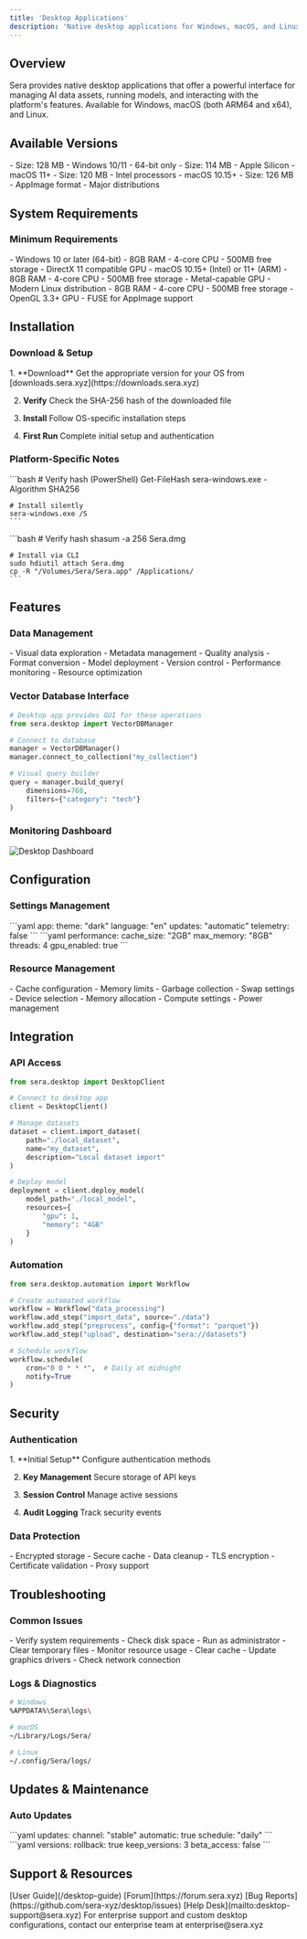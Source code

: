 ```yaml
---
title: 'Desktop Applications'
description: 'Native desktop applications for Windows, macOS, and Linux'
---
```


## Overview

Sera provides native desktop applications that offer a powerful interface for managing AI data assets, running models, and interacting with the platform's features. Available for Windows, macOS (both ARM64 and x64), and Linux.

## Available Versions

<CardGroup cols={3}>
  <Card title="Windows" icon="windows">
    - Size: 128 MB
    - Windows 10/11
    - 64-bit only
  </Card>
  <Card title="macOS ARM64" icon="apple">
    - Size: 114 MB
    - Apple Silicon
    - macOS 11+
  </Card>
  <Card title="macOS x64" icon="apple">
    - Size: 120 MB
    - Intel processors
    - macOS 10.15+
  </Card>
  <Card title="Linux" icon="linux">
    - Size: 126 MB
    - AppImage format
    - Major distributions
  </Card>
</CardGroup>

## System Requirements

### Minimum Requirements

<AccordionGroup>
  <Accordion title="Windows">
    - Windows 10 or later (64-bit)
    - 8GB RAM
    - 4-core CPU
    - 500MB free storage
    - DirectX 11 compatible GPU
  </Accordion>
  
  <Accordion title="macOS">
    - macOS 10.15+ (Intel) or 11+ (ARM)
    - 8GB RAM
    - 4-core CPU
    - 500MB free storage
    - Metal-capable GPU
  </Accordion>

  <Accordion title="Linux">
    - Modern Linux distribution
    - 8GB RAM
    - 4-core CPU
    - 500MB free storage
    - OpenGL 3.3+ GPU
    - FUSE for AppImage support
  </Accordion>
</AccordionGroup>

## Installation

### Download & Setup

<Steps>
  1. **Download**
     Get the appropriate version for your OS from [downloads.sera.xyz](https://downloads.sera.xyz)

  2. **Verify**
     Check the SHA-256 hash of the downloaded file

  3. **Install**
     Follow OS-specific installation steps

  4. **First Run**
     Complete initial setup and authentication
</Steps>

### Platform-Specific Notes

<CardGroup cols={2}>
  <Card title="Windows Installation" icon="windows">
    ```bash
    # Verify hash (PowerShell)
    Get-FileHash sera-windows.exe -Algorithm SHA256
    
    # Install silently
    sera-windows.exe /S
    ```
  </Card>
  <Card title="macOS Installation" icon="apple">
    ```bash
    # Verify hash
    shasum -a 256 Sera.dmg
    
    # Install via CLI
    sudo hdiutil attach Sera.dmg
    cp -R "/Volumes/Sera/Sera.app" /Applications/
    ```
  </Card>
</CardGroup>

## Features

### Data Management

<CardGroup cols={2}>
  <Card title="Dataset Tools" icon="database">
    - Visual data exploration
    - Metadata management
    - Quality analysis
    - Format conversion
  </Card>
  <Card title="Model Management" icon="brain">
    - Model deployment
    - Version control
    - Performance monitoring
    - Resource optimization
  </Card>
</CardGroup>

### Vector Database Interface

```python
# Desktop app provides GUI for these operations
from sera.desktop import VectorDBManager

# Connect to database
manager = VectorDBManager()
manager.connect_to_collection("my_collection")

# Visual query builder
query = manager.build_query(
    dimensions=768,
    filters={"category": "tech"}
)
```

### Monitoring Dashboard

<Frame>
  <img src="/images/desktop-dashboard.png" alt="Desktop Dashboard" />
</Frame>

## Configuration

### Settings Management

<AccordionGroup>
  <Accordion title="General Settings">
    ```yaml
    app:
      theme: "dark"
      language: "en"
      updates: "automatic"
      telemetry: false
    ```
  </Accordion>
  
  <Accordion title="Performance Settings">
    ```yaml
    performance:
      cache_size: "2GB"
      max_memory: "8GB"
      threads: 4
      gpu_enabled: true
    ```
  </Accordion>
</AccordionGroup>

### Resource Management

<CardGroup cols={2}>
  <Card title="Memory Settings" icon="memory">
    - Cache configuration
    - Memory limits
    - Garbage collection
    - Swap settings
  </Card>
  <Card title="GPU Settings" icon="microchip">
    - Device selection
    - Memory allocation
    - Compute settings
    - Power management
  </Card>
</CardGroup>

## Integration

### API Access

```python
from sera.desktop import DesktopClient

# Connect to desktop app
client = DesktopClient()

# Manage datasets
dataset = client.import_dataset(
    path="./local_dataset",
    name="my_dataset",
    description="Local dataset import"
)

# Deploy model
deployment = client.deploy_model(
    model_path="./local_model",
    resources={
        "gpu": 1,
        "memory": "4GB"
    }
)
```

### Automation

```python
from sera.desktop.automation import Workflow

# Create automated workflow
workflow = Workflow("data_processing")
workflow.add_step("import_data", source="./data")
workflow.add_step("preprocess", config={"format": "parquet"})
workflow.add_step("upload", destination="sera://datasets")

# Schedule workflow
workflow.schedule(
    cron="0 0 * * *",  # Daily at midnight
    notify=True
)
```

## Security

### Authentication

<Steps>
  1. **Initial Setup**
     Configure authentication methods

  2. **Key Management**
     Secure storage of API keys

  3. **Session Control**
     Manage active sessions

  4. **Audit Logging**
     Track security events
</Steps>

### Data Protection

<CardGroup cols={2}>
  <Card title="Local Storage" icon="hard-drive">
    - Encrypted storage
    - Secure cache
    - Data cleanup
  </Card>
  <Card title="Network Security" icon="shield">
    - TLS encryption
    - Certificate validation
    - Proxy support
  </Card>
</CardGroup>

## Troubleshooting

### Common Issues

<AccordionGroup>
  <Accordion title="Installation Issues">
    - Verify system requirements
    - Check disk space
    - Run as administrator
    - Clear temporary files
  </Accordion>
  
  <Accordion title="Performance Issues">
    - Monitor resource usage
    - Clear cache
    - Update graphics drivers
    - Check network connection
  </Accordion>
</AccordionGroup>

### Logs & Diagnostics

```bash
# Windows
%APPDATA%\Sera\logs\

# macOS
~/Library/Logs/Sera/

# Linux
~/.config/Sera/logs/
```

## Updates & Maintenance

### Auto Updates

<CardGroup cols={2}>
  <Card title="Update Settings" icon="arrows-rotate">
    ```yaml
    updates:
      channel: "stable"
      automatic: true
      schedule: "daily"
    ```
  </Card>
  <Card title="Version Management" icon="code-branch">
    ```yaml
    versions:
      rollback: true
      keep_versions: 3
      beta_access: false
    ```
  </Card>
</CardGroup>

## Support & Resources

<CardGroup cols={2}>
  <Card title="Documentation" icon="book">
    [User Guide](/desktop-guide)
  </Card>
  <Card title="Community" icon="users">
    [Forum](https://forum.sera.xyz)
  </Card>
  <Card title="Issues" icon="bug">
    [Bug Reports](https://github.com/sera-xyz/desktop/issues)
  </Card>
  <Card title="Support" icon="headset">
    [Help Desk](mailto:desktop-support@sera.xyz)
  </Card>
</CardGroup>

<Note>
For enterprise support and custom desktop configurations, contact our enterprise team at enterprise@sera.xyz
</Note> 